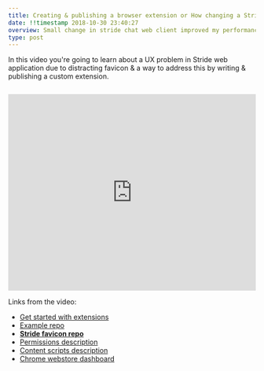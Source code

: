 ```yaml
---
title: Creating & publishing a browser extension or How changing a Stride favicon improved my performance by 40%
date: !!timestamp 2018-10-30 23:40:27
overview: Small change in stride chat web client improved my performance by 40%. In this article you'll learn how to start working with chrome extensions & how to upload your extension to chrome store.
type: post
---
```

In this video you're going to learn about a UX problem in Stride web application due to distracting favicon & a way to address this by writing & publishing a custom extension.

<iframe style="margin-top: 1em;" width="100%" height="400" src="https://www.youtube.com/embed/lw9yk0w7S78" frameBorder="0" allow="accelerometer; autoplay; encrypted-media; gyroscope; picture-in-picture" allowFullScreen></iframe>

Links from the video:
- [Get started with extensions](https://developer.chrome.com/extensions/getstarted)
- [Example repo](https://github.com/k1LoW/backlog-favicon-changer/)
- **[Stride favicon repo](https://github.com/webuniverseio/stride-favicon)**
- [Permissions description](https://developer.chrome.com/extensions/permission_warnings)
- [Content scripts description](https://developer.chrome.com/extensions/content_scripts)
- [Chrome webstore dashboard](https://chrome.google.com/webstore/developer/dashboard?pli=1&authuser=1)